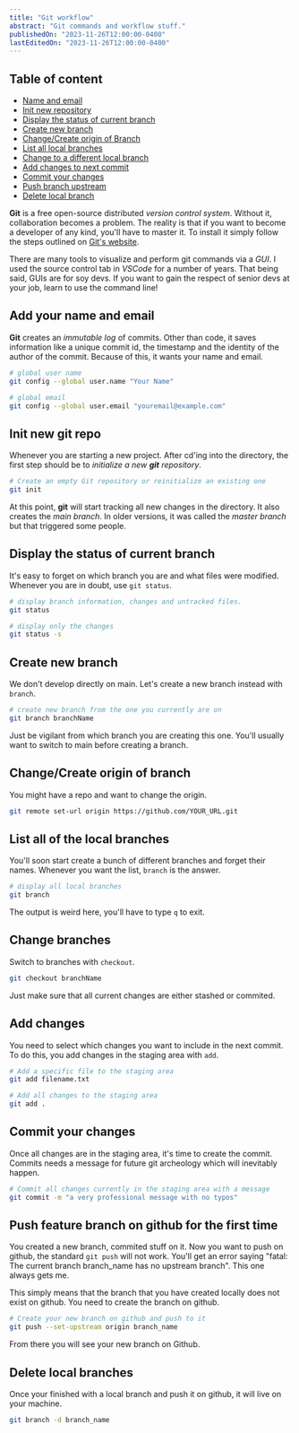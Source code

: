 ```yaml
---
title: "Git workflow"
abstract: "Git commands and workflow stuff."
publishedOn: "2023-11-26T12:00:00-0400"
lastEditedOn: "2023-11-26T12:00:00-0400"
---
```


## Table of content

- [Name and email](#name-email)
- [Init new repository](#init)
- [Display the status of current branch](#status)
- [Create new branch](#create)
- [Change/Create origin of Branch](#origin)
- [List all local branches](#branches)
- [Change to a different local branch](#checkout)
- [Add changes to next commit](#add)
- [Commit your changes](#commit)
- [Push branch upstream](#upstream)
- [Delete local branch](#deleteBranch)

**Git** is a free open-source distributed _version control system_. Without it, collaboration becomes a problem.
The reality is that if you want to become a developer of any kind, you'll have to master it. To install it
simply follow the steps outlined on [Git's website](https://git-scm.com/).

There are many tools to visualize and perform git commands via a _GUI_. I used the source
control tab in _VSCode_ for a number of years. That being said, GUIs are for soy devs. If you want to gain the
respect of senior devs at your job, learn to use the command line!

## <a id="name-email"></a>Add your name and email

**Git** creates an _immutable log_ of commits. Other than code, it saves information like a unique commit id,
the timestamp and the identity of the author of the commit. Because of this, it wants your name and email.

```bash
# global user name
git config --global user.name "Your Name"

# global email
git config --global user.email "youremail@example.com"
```

## <a id="init"></a>Init new git repo

Whenever you are starting a new project. After cd'ing into the directory, the first step should be to
_initialize a new **git** repository_.

```bash
# Create an empty Git repository or reinitialize an existing one
git init
```

At this point, **git** will start tracking all new changes in the directory. It also creates the _main branch_.
In older versions, it was called the _master branch_ but that triggered some people.

## <a id="status"></a>Display the status of current branch

It's easy to forget on which branch you are and what files were modified. Whenever you are in doubt, use `git status`.

```bash
# display branch information, changes and untracked files.
git status

# display only the changes
git status -s
```

## <a id="create"></a>Create new branch

We don't develop directly on main. Let's create a new branch instead with `branch`.

```bash
# create new branch from the one you currently are on
git branch branchName
```

Just be vigilant from which branch you are creating this one. You'll usually want to switch
to main before creating a branch.

## <a id="origin"></a>Change/Create origin of branch

You might have a repo and want to change the origin.

```bash
git remote set-url origin https://github.com/YOUR_URL.git
```

## <a id="branches"></a>List all of the local branches

You'll soon start create a bunch of different branches and forget their names. Whenever you want the list,
`branch` is the answer.

```bash
# display all local branches
git branch
```

The output is weird here, you'll have to type `q` to exit.

## <a id="checkout"></a>Change branches

Switch to branches with `checkout`.

```bash
git checkout branchName
```

Just make sure that all current changes are either stashed or commited.

## <a id="add"></a>Add changes

You need to select which changes you want to include in the next commit. To do this, you add changes in the
staging area with `add`.

```bash
# Add a specific file to the staging area
git add filename.txt

# Add all changes to the staging area
git add .
```

## <a id="commit"></a>Commit your changes

Once all changes are in the staging area, it's time to create the commit. Commits needs a message for future
git archeology which will inevitably happen.

```bash
# Commit all changes currently in the staging area with a message
git commit -m "a very professional message with no typos"
```

## <a id="upstream"></a>Push feature branch on github for the first time

You created a new branch, commited stuff on it. Now you want to push on github, the standard `git push` will not work.
You'll get an error saying "fatal: The current branch branch_name has no upstream branch". This one always gets me.

This simply means that the branch that you have created locally does not exist on github. You need to create the branch
on github.

```bash
# Create your new branch on github and push to it
git push --set-upstream origin branch_name
```

From there you will see your new branch on Github.

## <a id="deleteBranch"></a>Delete local branches

Once your finished with a local branch and push it on github, it will live on your machine.

```bash
git branch -d branch_name
```
